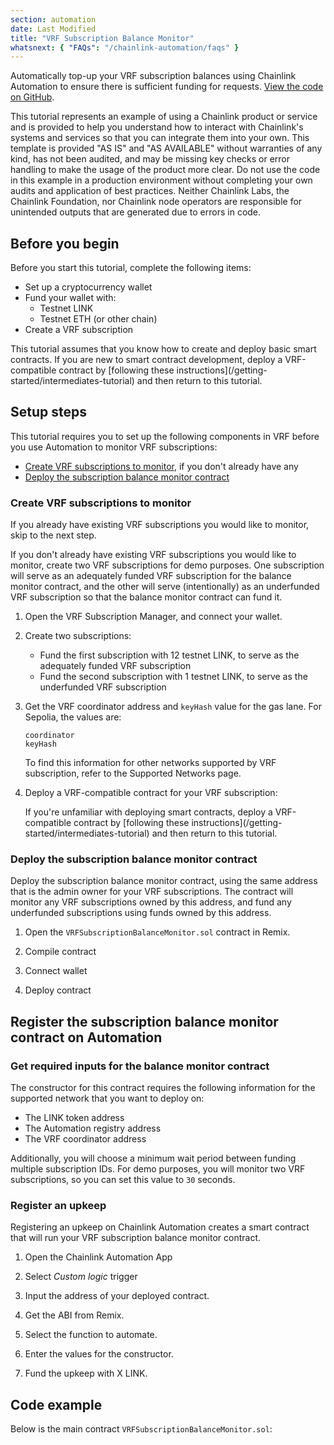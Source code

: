 ```yaml
---
section: automation
date: Last Modified
title: "VRF Subscription Balance Monitor"
whatsnext: { "FAQs": "/chainlink-automation/faqs" }
---
```



Automatically top-up your VRF subscription balances using Chainlink Automation to ensure there is sufficient funding for requests. [View the code on GitHub](https://github.com/smartcontractkit/chainlink/blob/develop/contracts/src/v0.8/dev/VRFSubscriptionBalanceMonitor.sol).

<Aside type="caution" title="Disclaimer">
  This tutorial represents an example of using a Chainlink product or service and is provided to help you understand how
  to interact with Chainlink's systems and services so that you can integrate them into your own. This template is
  provided "AS IS" and "AS AVAILABLE" without warranties of any kind, has not been audited, and may be missing key
  checks or error handling to make the usage of the product more clear. Do not use the code in this example in a
  production environment without completing your own audits and application of best practices. Neither Chainlink Labs,
  the Chainlink Foundation, nor Chainlink node operators are responsible for unintended outputs that are generated due
  to errors in code.
</Aside>

## Before you begin

Before you start this tutorial, complete the following items:

- Set up a cryptocurrency wallet
- Fund your wallet with:
  - Testnet LINK
  - Testnet ETH (or other chain)
- Create a VRF subscription

<Aside type="note" title="New to smart contracts?">
  This tutorial assumes that you know how to create and deploy basic smart contracts. If you are new to smart contract
  development, deploy a VRF-compatible contract by [following these
  instructions](/getting-started/intermediates-tutorial) and then return to this tutorial.
</Aside>

## Setup steps

This tutorial requires you to set up the following components in VRF before you use Automation to monitor VRF subscriptions:

- [Create VRF subscriptions to monitor](#create-vrf-subscriptions), if you don't already have any
- [Deploy the subscription balance monitor contract](#deploy-contract)

### Create VRF subscriptions to monitor

If you already have existing VRF subscriptions you would like to monitor, skip to the next step.

If you don't already have existing VRF subscriptions you would like to monitor, create two VRF subscriptions for demo purposes. One subscription will serve as an adequately funded VRF subscription for the balance monitor contract, and the other will serve (intentionally) as an underfunded VRF subscription so that the balance monitor contract can fund it.

1. Open the VRF Subscription Manager, and connect your wallet.

1. Create two subscriptions:

   - Fund the first subscription with 12 testnet LINK, to serve as the adequately funded VRF subscription
   - Fund the second subscription with 1 testnet LINK, to serve as the underfunded VRF subscription

1. Get the VRF coordinator address and `keyHash` value for the gas lane. For Sepolia, the values are:

   ```
   coordinator
   keyHash
   ```

   To find this information for other networks supported by VRF subscription, refer to the Supported Networks page.

1. Deploy a VRF-compatible contract for your VRF subscription:

   <CodeSample src="/samples/VRF/VRFD20.sol" showButtonOnly />

   <Aside type="note">
     If you're unfamiliar with deploying smart contracts, deploy a VRF-compatible contract by [following these
     instructions](/getting-started/intermediates-tutorial) and then return to this tutorial.
   </Aside>

### Deploy the subscription balance monitor contract

Deploy the subscription balance monitor contract, using the same address that is the admin owner for your VRF subscriptions. The contract will monitor any VRF subscriptions owned by this address, and fund any underfunded subscriptions using funds owned by this address.

1. Open the `VRFSubscriptionBalanceMonitor.sol` contract in Remix.

   <CodeSample src="/samples/Automation/tutorials/VRFSubscriptionBalanceMonitor.sol" showButtonOnly />

1. Compile contract

1. Connect wallet

1. Deploy contract

## Register the subscription balance monitor contract on Automation

### Get required inputs for the balance monitor contract

The constructor for this contract requires the following information for the supported network that you want to deploy on:

- The LINK token address
- The Automation registry address
- The VRF coordinator address

Additionally, you will choose a minimum wait period between funding multiple subscription IDs. For demo purposes, you will monitor two VRF subscriptions, so you can set this value to `30` seconds.

### Register an upkeep

Registering an upkeep on Chainlink Automation creates a smart contract that will run your VRF subscription balance monitor contract.

1. Open the Chainlink Automation App

1. Select _Custom logic_ trigger

1. Input the address of your deployed contract.

1. Get the ABI from Remix.

1. Select the function to automate.

1. Enter the values for the constructor.

1. Fund the upkeep with X LINK.

## Code example

Below is the main contract `VRFSubscriptionBalanceMonitor.sol`:

<CodeSample src="/samples/Automation/tutorials/VRFSubscriptionBalanceMonitor.sol" />
